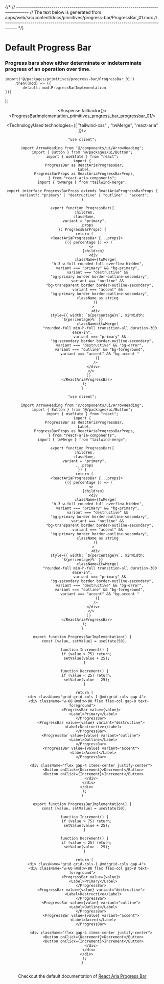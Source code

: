 

{/*
// ------------------------------------------------------------------------------------
//	The text below is generated from apps/web/src/content/docs/primitives/progress-bar/ProgressBar_01.mdx
// ------------------------------------------------------------------------------------
*/}


<Wrapper>

# Default Progress Bar
### Progress bars show either determinate or indeterminate progress of an operation over time.





	import('@/packages/primitives/progress-bar/ProgressBar_01')
		.then((mod) => ({
			default: mod.ProgressBarImplementation
	}))
);


<Header />
<Preview> 

<Suspense fallback={<Skeleton className="h-60 rounded-lg" />}>
<Display>
<ProgressBarImplementation_primitives_progress_bar_progressbar_01/>
</Display>
</Suspense>

</Preview>

<Implementation>


<TechnologyUsed technologies={[ "tailwind-css" , "twMerge", "react-aria"  ]}/>

<CodeBlock>
 
```tsx|ProgressBar
"use client";

import ArrowHeading from "@/components/ui/ArrowHeading";
import { Button } from "@/packages/ui/Button";
import { useState } from "react";
import {
  ProgressBar as ReactAriaProgressBar,
  Label,
  ProgressBarProps as ReactAriaProgressBarProps,
} from "react-aria-components";
import { twMerge } from "tailwind-merge";

export interface ProgressBarProps extends ReactAriaProgressBarProps {
  variant?: "primary" | "destructive" | "outline" | "accent";
}

export function ProgressBar({
  children,
  className,
  variant = "primary",
  ...props
}: ProgressBarProps) {
  return (
    <ReactAriaProgressBar {...props}>
      {({ percentage }) => (
        <>
          {children}
          <div
            className={twMerge(
              "h-3 w-full rounded-full overflow-hidden",
              variant === "primary" && "bg-primary",
              variant === "destructive" &&
                "bg-primary border border-outline-secondary",
              variant === "outline" &&
                "bg-transparent border border-outline-secondary",
              variant === "accent" &&
                "bg-primary border border-outline-secondary",
              className as string
            )}
          >
            <div
              style={{ width: `${percentage}%`, minWidth: `${percentage}%` }}
              className={twMerge(
                "rounded-full min-h-full transition-all duration-300 ease-in",
                variant === "primary" &&
                  "bg-secondary border border-outline-secondary",
                variant === "destructive" && "bg-error",
                variant === "outline" && "bg-foreground",
                variant === "accent" && "bg-accent "
              )}
            />
          </div>
        </>
      )}
    </ReactAriaProgressBar>
  );
}
```
```jsx|ProgressBar
"use client";

import ArrowHeading from "@/components/ui/ArrowHeading";
import { Button } from "@/packages/ui/Button";
import { useState } from "react";
import {
  ProgressBar as ReactAriaProgressBar,
  Label,
  ProgressBarProps as ReactAriaProgressBarProps,
} from "react-aria-components";
import { twMerge } from "tailwind-merge";

export function ProgressBar({
  children,
  className,
  variant = "primary",
  ...props
}) {
  return (
    <ReactAriaProgressBar {...props}>
      {({ percentage }) => (
        <>
          {children}
          <div
            className={twMerge(
              "h-3 w-full rounded-full overflow-hidden",
              variant === "primary" && "bg-primary",
              variant === "destructive" &&
                "bg-primary border border-outline-secondary",
              variant === "outline" &&
                "bg-transparent border border-outline-secondary",
              variant === "accent" &&
                "bg-primary border border-outline-secondary",
              className as string
            )}
          >
            <div
              style={{ width: `${percentage}%`, minWidth: `${percentage}%` }}
              className={twMerge(
                "rounded-full min-h-full transition-all duration-300 ease-in",
                variant === "primary" &&
                  "bg-secondary border border-outline-secondary",
                variant === "destructive" && "bg-error",
                variant === "outline" && "bg-foreground",
                variant === "accent" && "bg-accent "
              )}
            />
          </div>
        </>
      )}
    </ReactAriaProgressBar>
  );
}
```

```tsx|Implementation
export function ProgressBarImplementation() {
  const [value, setValue] = useState(50);

  function Increment() {
    if (value > 75) return;
    setValue(value + 25);
  }

  function Decrement() {
    if (value < 25) return;
    setValue(value - 25);
  }

  return (
    <div className="grid grid-cols-1 @md:grid-cols gap-4">
      <div className="w-60 @md:w-80 flex flex-col gap-8 text-foreground">
        <ProgressBar value={value}>
          <Label>Primary</Label>
        </ProgressBar>
        <ProgressBar value={value} variant="destructive">
          <Label>Destructive</Label>
        </ProgressBar>
        <ProgressBar value={value} variant="outline">
          <Label>Outline</Label>
        </ProgressBar>
        <ProgressBar value={value} variant="accent">
          <Label>Accent</Label>
        </ProgressBar>

        <div className="flex gap-4 items-center justify-center">
          <Button onClick={Decrement}>Decrement</Button>
          <Button onClick={Increment}>Increment</Button>
        </div>
      </div>
    </div>
  );
}
```
```jsx|Implementation
export function ProgressBarImplementation() {
  const [value, setValue] = useState(50);

  function Increment() {
    if (value > 75) return;
    setValue(value + 25);
  }

  function Decrement() {
    if (value < 25) return;
    setValue(value - 25);
  }

  return (
    <div className="grid grid-cols-1 @md:grid-cols gap-4">
      <div className="w-60 @md:w-80 flex flex-col gap-8 text-foreground">
        <ProgressBar value={value}>
          <Label>Primary</Label>
        </ProgressBar>
        <ProgressBar value={value} variant="destructive">
          <Label>Destructive</Label>
        </ProgressBar>
        <ProgressBar value={value} variant="outline">
          <Label>Outline</Label>
        </ProgressBar>
        <ProgressBar value={value} variant="accent">
          <Label>Accent</Label>
        </ProgressBar>

        <div className="flex gap-4 items-center justify-center">
          <Button onClick={Decrement}>Decrement</Button>
          <Button onClick={Increment}>Increment</Button>
        </div>
      </div>
    </div>
  );
}


```

</CodeBlock>



Checkout the default documentation of [React Aria Progress Bar](https://react-spectrum.adobe.com/react-aria/ProgressBar.html)

</Implementation>
</Wrapper>
<PARTITION />
